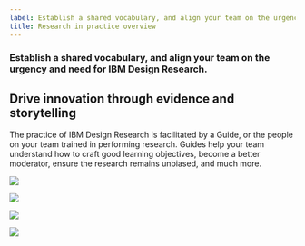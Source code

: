 ```yaml
---
label: Establish a shared vocabulary, and align your team on the urgency and need for IBM Design Research.
title: Research in practice overview
---
```


### Establish a shared vocabulary, and align your team on the urgency and need for IBM Design Research. 

## Drive innovation through evidence and storytelling

The practice of IBM Design Research is facilitated by a Guide, or the people on your team trained in performing research. Guides help your team understand how to craft good learning objectives, become a better moderator, ensure the research remains unbiased, and much more.

<GridWrapper flex="true" bleed="true">
  <NavTile
    href="../focus-on-people/"
    title="Focus on people"
    description="User understanding starts with knowing a person’s behaviors, context, differences, and external influences.">

![](images/magnifying.svg)

  </NavTile>

  <NavTile
    href="../craft-insights/"
    title="Craft insights"
    description="Great research insights result from quality data, strong synthesis, and thoughtful recommendations.">

![](images/icon-tree.svg)

  </NavTile>
  <NavTile
    href="../plan-for-success/"
    title="Plan for success"
    description="From research plans to synthesis, set your research practice up for success.">

![](images/plant-seeds.svg)

  </NavTile>
  <NavTile
    href="../find-the-story/"
    title="Find the story"
    description="Craft a meaningful story, based in evidence, with smart visual design and attention to your audience.">

![](images/thought-bubble.svg)

  </NavTile>

</GridWrapper>
